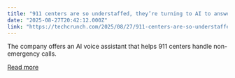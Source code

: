 ```yaml
---
title: "911 centers are so understaffed, they’re turning to AI to answer calls"
date: "2025-08-27T20:42:12.000Z"
link: "https://techcrunch.com/2025/08/27/911-centers-are-so-understaffed-theyre-turning-to-ai-to-answer-calls/"
---
```


The company offers an AI voice assistant that helps 911 centers handle non-emergency calls.

[Read more](https://techcrunch.com/2025/08/27/911-centers-are-so-understaffed-theyre-turning-to-ai-to-answer-calls/)
